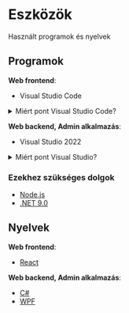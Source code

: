 # Eszközök

 Használt programok és nyelvek

## Programok
 
**Web frontend**:
- Visual Studio Code

<details>
  <summary>Miért pont Visual Studio Code? </summary>
- A Visual Studio Code garantálja a megfelelő kényelmet és struktúrát a programozáshoz.
- Jó verziókezelő UI-a van.
- Lightweight
- Könnyen bővíthető add-on / pluginokkal.
</details>

**Web backend, Admin alkalmazás**:
- Visual Studio 2022

<details>
  <summary>Miért pont Visual Studio? </summary>
- A fentebbiekben megemlített pozitívumok ugyanúgy itt is megtalálhatóak.
- Kódolás közben segítséget nyújt / tippeket ad.
</details>

### Ezekhez szükséges dolgok

- [Node.js](https://nodejs.org/en/download)
- [.NET 9.0](https://download.visualstudio.microsoft.com/download/pr/b0032fde-aac9-4c3e-b78c-4bd605910241/8d2aa21baac4aef9b996671cd8a48fb2/dotnet-sdk-9.0.202-win-x64.exe)

## Nyelvek 

**Web frontend**:
- [React](https://react.dev)

**Web backend, Admin alkalmazás**:
- [C#](https://learn.microsoft.com/en-us/dotnet/csharp/)
- [WPF](https://learn.microsoft.com/en-us/dotnet/desktop/wpf/?view=netdesktop-9.0)